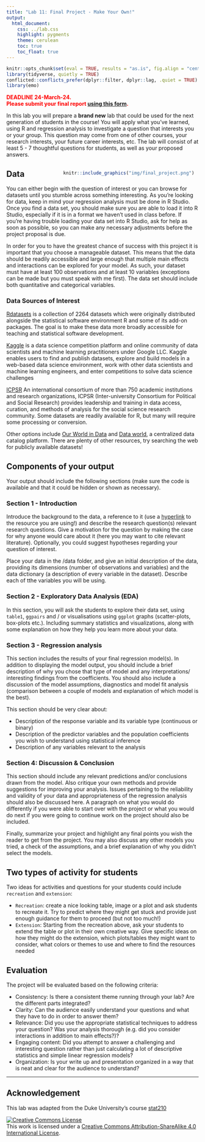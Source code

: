 ```yaml
---
title: "Lab 11: Final Project - Make Your Own!"
output:
  html_document:
    css: ../lab.css
    highlight: pygments
    theme: cerulean
    toc: true
    toc_float: true
---
```


```r
knitr::opts_chunk$set(eval = TRUE, results = "as.is", fig.align = "center", message = "false", echo="false")
library(tidyverse, quietly = TRUE)
conflicted::conflicts_prefer(dplyr::filter, dplyr::lag, .quiet = TRUE)
library(emo)

```




<span style="color: red;font-size: 14px;font-weight: bold;">DEADLINE  24-March-24. 
<br/>Please submit your final report [using this form](https://forms.gle/tv1QDTshLHe1zrix6). </span>



In this lab you will prepare a  **brand new** lab that could be used for the next generation of students in the course! You will apply what you’ve learned, using R  and regression analysis to investigate a question that interests you or your group. This question may come from one of other courses, your research interests, your future career interests, etc. The lab will consist of at least 5 - 7 thoughtful questions for students, as well as your proposed answers. 


<div style="float: right;width: 350px;margin: 5px 5px 5px 5px">
```r
knitr::include_graphics("img/final_project.png")
```
</div>




## Data 

You can either begin with the question of interest or you can browse for datasets until you stumble across something interesting. As you’re looking for data, keep in mind your regression analysis must be done in R Studio. Once you find a data set, you should make sure you are able to load it into R Studio, especially if it is in a format we haven’t used in class before. If you’re having trouble loading your data set into R Studio, ask for help as soon as possible, so you can make any necessary adjustments before the project proposal is due.

In order for you to have the greatest chance of success with this project it is important that you choose a manageable dataset. This means that the data should be readily accessible and large enough that multiple main effects and interactions can be explored for your model. As such, your dataset must have at least 100 observations and at least 10 variables (exceptions can be made but you must speak with me first). The data set should include both quantitative and categorical variables.



### Data Sources of Interest


[Rdatasets](https://vincentarelbundock.github.io/Rdatasets/articles/data.html) is a collection of 2264 datasets which were originally distributed alongside the statistical software environment R and some of its add-on packages. The goal is to make these data more broadly accessible for teaching and statistical software development.

[Kaggle](https://www.kaggle.com/datasets?search=Health) is a data science competition platform and online community of data scientists and machine learning practitioners under Google LLC. Kaggle enables users to find and publish datasets, explore and build models in a web-based data science environment, work with other data scientists and machine learning engineers, and enter competitions to solve data science challenges

[ICPSR](https://www.icpsr.umich.edu/icpsrweb/ICPSR/) 
An international consortium of more than 750 academic institutions and research organizations, ICPSR (Inter-university Consortium for Political and Social Research) provides leadership and training in data access, curation, and methods of analysis for the social science research community. Some datasets are readily available for R, but many will require some processing or conversion.


Other options include [Our World in Data](https://ourworldindata.org/) and [Data world](https://data.world/datasets/epidemiology), a centralized data catalog platform. There are plenty of other resources, try searching the web for publicly available datasets!





## Components of your output

Your output should include the following sections (make sure the code is available and that it could be hidden or shown as necessary). 

### Section 1 - Introduction

Introduce the background to the data, a reference to it (use a [hyperlink](https://bookdown.org/yihui/rmarkdown/markdown-syntax.html) to the resource you are using!) and describe the research question(s) relevant research questions. Give a motivation for the question by making the case for why anyone would care about it (here you may want to cite relevant literature). Optionally, you could suggest hypotheses regarding your question of interest. 

Place your data in the /data folder, and give an initial description of the data, providing its dimensions (number of observations and variables) and the data dictionary (a description of every variable in the dataset). Describe each of tthe variables you will be using. 

### Section 2 - Exploratory Data Analysis (EDA) 

In this section, you will ask the students to explore their data set, using `table1`, `ggpairs` and / or visualisations using `ggplot` graphs (scatter-plots, box-plots etc.). Including summary statistics and visualizations, along with some explanation on how they help you learn more about your data. 

 
 
### Section 3 - Regression analysis 

This section includes the results of your final regression model(s). In addition to displaying the model output, you should include a brief description of why you chose that type of model and any interpretations/ interesting findings from the coefficients. You should also include a discussion of the model assumptions, diagnostics and model fit analysis (comparison between a couple of models and explanation of which model is the best).

This section should be very clear about:

-   Description of the response variable and its variable type (continuous or binary)
-   Description of the predictor variables and the population coefficients you wish to understand using statistical inference
-   Description of any variables relevant to the analysis

### Section 4: Discussion & Conclusion

This section should include any relevant predictions and/or conclusions drawn from the model. Also critique your own methods and provide suggestions for improving your analysis. Issues pertaining to the reliability and validity of your data and appropriateness of the regression analysis should also be discussed here. A paragraph on what you would do differently if you were able to start over with the project or what you would do next if you were going to continue work on the project should also be included.

Finally, summarize your project and highlight any final points you wish the reader to get from the project. You may also discuss any other models you tried, a check of the assumptions, and a brief explanation of why you didn’t select the models.
 
## Two types of activity for students
 
Two ideas for activities and questions for your students could include `recreation` and `extension`: 

- `Recreation`: create a nice looking table, image or a plot and ask students to recreate it. Try to predict where they might get stuck and provide just enough guidance for them to proceed (but not too much!)
- `Extension`: Starting from the recreation above, ask your students to extend the table or plot in their own creative way. Give specific ideas on how they might do the extension, which plots/tables they might want to consider, what colors or themes to use and where to find the resources needed


## Evaluation 

The project will be evaluated based on the following criteria:

-   Consistency: Is there a consistent theme running through your lab? Are the different parts integrated?
-   Clarity: Can the audience easily understand your questions and what they have to do in order to answer them?
-   Relevance: Did you use the appropriate statistical techniques to address your question? Was your analysis thorough (e.g. did you consider interactions in addition to main effects?)?
-   Engaging content: Did you attempt to answer a challenging and interesting question rather than just calculating a lot of descriptive statistics and simple linear regression models?
-   Organization: Is your write up and presentation organized in a way that is neat and clear for the audience to understand?


------------------------------------------------------------------------

## Acknowledgement

This lab was adapted from the Duke University's course [stat210](https://www2.stat.duke.edu/courses/Spring19/sta210.001/project/project.html) 

<a rel="license" href="http://creativecommons.org/licenses/by-sa/4.0/">![Creative Commons License](https://i.creativecommons.org/l/by-sa/4.0/88x31.png){style="border-width:0"}</a><br />This work is licensed under a <a rel="license" href="http://creativecommons.org/licenses/by-sa/4.0/">Creative Commons Attribution-ShareAlike 4.0 International License</a>.
